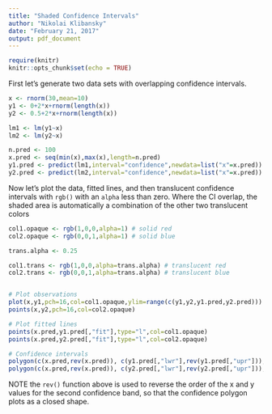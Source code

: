 ---
title: "Shaded Confidence Intervals"
author: "Nikolai Klibansky"
date: "February 21, 2017"
output: pdf_document
---

```{r setup, include=FALSE}
require(knitr)
knitr::opts_chunk$set(echo = TRUE)
```

First let's generate two data sets with overlapping confidence intervals.

```{r generateData}
x <- rnorm(30,mean=10)
y1 <- 0+2*x+rnorm(length(x))
y2 <- 0.5+2*x+rnorm(length(x))

lm1 <- lm(y1~x)
lm2 <- lm(y2~x)

n.pred <- 100
x.pred <- seq(min(x),max(x),length=n.pred)
y1.pred <- predict(lm1,interval="confidence",newdata=list("x"=x.pred))
y2.pred <- predict(lm2,interval="confidence",newdata=list("x"=x.pred))

```

Now let's plot the data, fitted lines, and then translucent confidence intervals with `rgb()` with an `alpha` less than zero. Where the CI overlap, the shaded area is automatically a combination of the other two translucent colors

```{r plots}
col1.opaque <- rgb(1,0,0,alpha=1) # solid red
col2.opaque <- rgb(0,0,1,alpha=1) # solid blue

trans.alpha <- 0.25

col1.trans <- rgb(1,0,0,alpha=trans.alpha) # translucent red
col2.trans <- rgb(0,0,1,alpha=trans.alpha) # translucent blue


# Plot observations
plot(x,y1,pch=16,col=col1.opaque,ylim=range(c(y1,y2,y1.pred,y2.pred)))
points(x,y2,pch=16,col=col2.opaque)

# Plot fitted lines
points(x.pred,y1.pred[,"fit"],type="l",col=col1.opaque)
points(x.pred,y2.pred[,"fit"],type="l",col=col2.opaque)

# Confidence intervals
polygon(c(x.pred,rev(x.pred)), c(y1.pred[,"lwr"],rev(y1.pred[,"upr"])),col=col1.trans,border=NA)
polygon(c(x.pred,rev(x.pred)), c(y2.pred[,"lwr"],rev(y2.pred[,"upr"])),col=col2.trans,border=NA)
```

NOTE the `rev()` function above is used to reverse the order of the x and y values for the second confidence band, so that the confidence polygon plots as a closed shape.
